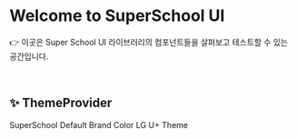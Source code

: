 

<Meta title="SuperSchool/Introduction" />

# Welcome to SuperSchool UI

👉 이곳은 Super School UI 라이브러리의 컴포넌트들을 살펴보고 테스트할 수 있는 공간입니다.

<br />

## ✨ ThemeProvider

<Container flex direction="col" items="start" justify="start" gap="2" className="max-h-[20%] min-w-[8%]">
    <Text>SuperSchool Default Brand Color</Text>
    <Container flex direction="row" items="center" gap="2">
        <Container className="h-[90%] max-w-[20%] bg-primary-50" />
        <Container className="h-[90%] max-w-[20%] bg-primary-100" />
        <Container className="h-[90%] max-w-[20%] bg-primary-200" />
        <Container className="h-[90%] max-w-[20%] bg-primary-300" />
        <Container className="h-[90%] max-w-[20%] bg-primary-400" />
        <Container className="h-[90%] max-w-[20%] bg-primary-700" />
        <Container className="h-[90%] max-w-[20%] bg-primary-800" />
        <Container className="h-[90%] max-w-[20%] bg-primary-850" />
        <Container className="h-[90%] max-w-[20%] bg-primary-900" />
        <Container className="h-[90%] max-w-[20%] bg-primary-950" />
        <Container className="h-[90%] max-w-[20%] bg-primary-999" />
    </Container>
</Container>

<Container flex direction="col" items="start" justify="start" gap="2" className="max-h-[20%] min-w-[8%]">
    <Text>LG U+ Theme</Text>
    <Container flex direction="row" items="center" gap="2">
    <Container className="h-[90%] max-w-[20%] bg-[#FFF7FB]" />
    <Container className="h-[90%] max-w-[20%] bg-[#FCDAED]" />
    <Container className="h-[90%] max-w-[20%] bg-[#F8BFE0]" />
    <Container className="h-[90%] max-w-[20%] bg-[#EE96C9]" />
    <Container className="h-[90%] max-w-[20%] bg-[#E666B1]" />
    <Container className="h-[90%] max-w-[20%] bg-[#E63596]" />
    <Container className="h-[90%] max-w-[20%] bg-[#E6007E]" />
    <Container className="h-[90%] max-w-[20%] bg-[#B20068]" />
    <Container className="h-[90%] max-w-[20%] bg-[#8A0150]" />
    <Container className="h-[90%] max-w-[20%] bg-[#66003B]" />
    <Container className="h-[90%] max-w-[20%] bg-[#47002A]" />
    </Container>
</Container>